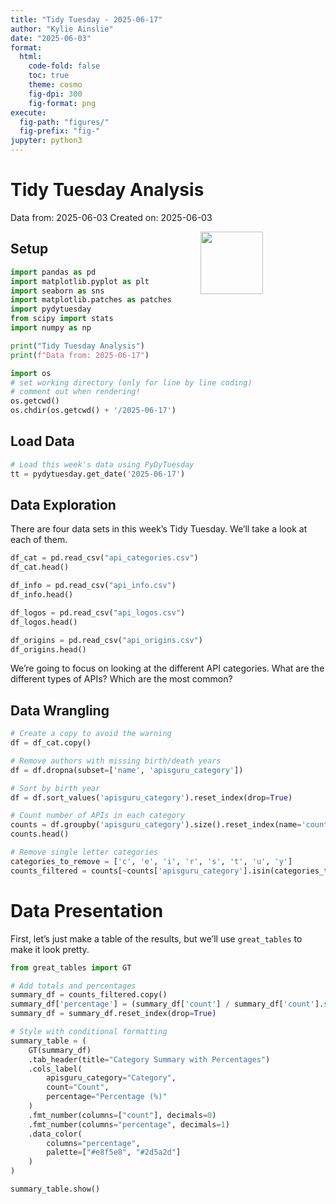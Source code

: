 ```yaml
---
title: "Tidy Tuesday - 2025-06-17"
author: "Kylie Ainslie"
date: "2025-06-03"
format: 
  html:
    code-fold: false
    toc: true
    theme: cosmo
    fig-dpi: 300
    fig-format: png
execute:
  fig-path: "figures/"
  fig-prefix: "fig-"
jupyter: python3
---
```


# Tidy Tuesday Analysis

Data from: 2025-06-03
Created on: 2025-06-03 

<img src="apisguru.png" style="float: right; width: 100px; height: auto; margin-right: 100px;"/>

## Setup

```python
import pandas as pd
import matplotlib.pyplot as plt
import seaborn as sns
import matplotlib.patches as patches
import pydytuesday
from scipy import stats
import numpy as np

print("Tidy Tuesday Analysis")
print(f"Data from: 2025-06-17")
```

```python
import os
# set working directory (only for line by line coding)
# comment out when rendering!
os.getcwd()
os.chdir(os.getcwd() + '/2025-06-17')
```

## Load Data

```python
# Load this week's data using PyDyTuesday
tt = pydytuesday.get_date('2025-06-17')
```

## Data Exploration

There are four data sets in this week's Tidy Tuesday. We'll take a look at each of them.

```python
df_cat = pd.read_csv("api_categories.csv")
df_cat.head()
```

```python
df_info = pd.read_csv("api_info.csv")
df_info.head()
```

```python
df_logos = pd.read_csv("api_logos.csv")
df_logos.head()
```

```python
df_origins = pd.read_csv("api_origins.csv")
df_origins.head()
```

We're going to focus on looking at the different API categories. What are the different types of APIs? Which are the most common?

## Data Wrangling

```python
# Create a copy to avoid the warning
df = df_cat.copy()

# Remove authors with missing birth/death years
df = df.dropna(subset=['name', 'apisguru_category'])

# Sort by birth year
df = df.sort_values('apisguru_category').reset_index(drop=True)

# Count number of APIs in each category
counts = df.groupby('apisguru_category').size().reset_index(name='count')
counts.head()

# Remove single letter categories
categories_to_remove = ['c', 'e', 'i', 'r', 's', 't', 'u', 'y']
counts_filtered = counts[~counts['apisguru_category'].isin(categories_to_remove)]
```

# Data Presentation
First, let's just make a table of the results, but we'll use `great_tables` to make it look pretty.

```python
from great_tables import GT

# Add totals and percentages
summary_df = counts_filtered.copy()
summary_df['percentage'] = (summary_df['count'] / summary_df['count'].sum() * 100).round(1)
summary_df = summary_df.reset_index(drop=True)

# Style with conditional formatting
summary_table = (
    GT(summary_df)
    .tab_header(title="Category Summary with Percentages")
    .cols_label(
        apisguru_category="Category",
        count="Count",
        percentage="Percentage (%)"
    )
    .fmt_number(columns=["count"], decimals=0)
    .fmt_number(columns="percentage", decimals=1)
    .data_color(
        columns="percentage",
        palette=["#e8f5e8", "#2d5a2d"]
    )
)

summary_table.show()


```